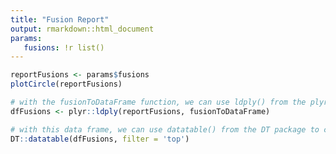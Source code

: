 ```yaml
---
title: "Fusion Report"
output: rmarkdown::html_document
params:
   fusions: !r list()
---
```


```r
reportFusions <- params$fusions
plotCircle(reportFusions)
```

```r
# with the fusionToDataFrame function, we can use ldply() from the plyr package to create a data frame of our fusion objects:
dfFusions <- plyr::ldply(reportFusions, fusionToDataFrame)

# with this data frame, we can use datatable() from the DT package to create an html sortable table:
DT::datatable(dfFusions, filter = 'top')
```
